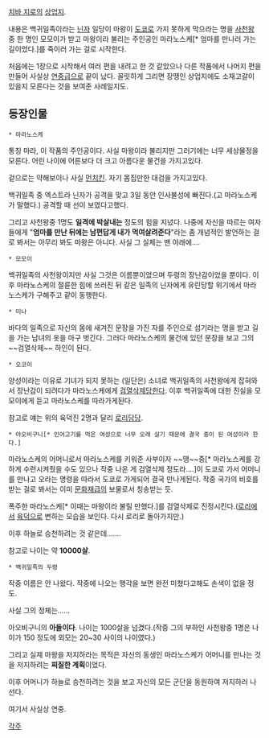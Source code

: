 [[치바 지로]]의 [[상업지]].

내용은 백귀일족이라는 [[닌자]] 일당이 마왕이 [[도쿄]]로 가지 못하게 막으라는 명을 [[사천왕]] 중 한 명인 모모이가 받고 마왕이라 불리는 주인공인 마라노스케[* 엄마를 만나러 가는 길이었다.]를 죽이러 가는 걸로 시작한다.

처음에는 1장으로 시작해서 여러 편을 내려고 한 것 같았으나 다른 작품에서 나머지 편을 만들어 사실상 [[연중]]급으로 끝이 났다. 꼴릿하게 그리면 장땡인 상업지에도 소재고갈이 있을지 모른다는 것을 보여준 사례일지도.

== 등장인물 ==
 * 마라노스케
통칭 마라, 이 작품의 주인공이다. 사실 마왕이라 불리지만 그러기에는 너무 세상물정을 모른다. 어린 나이에 어른보다 더 크고 아름다운 물건을 가지고있다.

겉으로는 약해보이나 사실 [[먼치킨]]. 자기 몸집만한 대검을 가지고있다.

백귀일족 중 엑스트라 닌자가 공격을 맞고 3일 동안 인사불성에 빠진다.(고 마라노스케가 말했다.) 공격할 때 선이 보였다고했다.

그리고 사천왕중 1명도 '''일격에 박살내는''' 정도의 힘을 지녔다. 나중에 자신을 따르는 여자들에게 "'''엄마를 만난 뒤에는 남편답게 내가 먹여살려준다'''"라는 좀 개념적인 발언하는 걸로 봐서는 아무리 봐도 마왕은 아니다. 사실 그 실체는 맨 아래에....

 * 모모이
백귀일족의 사천왕이지만 사실 그것은 이름뿐이었으며 두령의 장난감이었을 뿐이다. 이후 마라노스케의 절륜한 힘에 쓰러진 뒤 같은 일족의 닌자에게 유린당할 위기에서 마라노스케가 구해주고 같이 동행한다.

 * 미나
바다의 일족으로 자신의 몸에 새겨진 문장을 가진 자를 주인으로 섬기라는 명을 받고 길을 가는 남녀의 옷을 마구 벗긴다. 그러다 마라노스케의 물건에 있던 문장을 보고 그의 ~~검열삭제~~ 하인이 된다.

 * 오코이
양성이라는 이유로 기녀가 되지 못하는 (일단은) 소녀로 백귀일족의 사천왕에게 잡혀와서 장난감이 되려다가 마라노스케에게 [[검열삭제]]당한다. 이후 백귀일족에 대한 진실을 모모이에게 듣고 마라노스케를 따라가게된다.

참고로 얘는 위의 육덕진 2명과 달리 [[로리]]담당.

 * 아오비구니[* 인어고기를 먹은 여성으로 너무 오래 살기 때문에 결국 중이 된 여성이라 한다.]
마라노스케의 어머니로서 마라노스케를 키워준 사부이자 ~~땡~~중[* 마라노스케를 강하게 수련시켜줬을 수도 있으나 작중 나온 게 검열삭제 정도라....]이 도쿄로 가서 어머니를 만나고 오라는 명령을 따라서 도쿄로 가게되어 결국 만나게된다. 작중 국가의 비호를 받는 걸로 봐서는 이미 [[문화재]]급의 보물로서 칭송받는 듯.

폭주한 마라노스케[* 이때는 마왕이라 불릴 만했다.]를 검열삭제로 진정시킨다.([[로리]]에서 [[육덕]]으로 변하는 모습을 보인다. 다시 로리로 돌아가지만.)

이후 하늘로 승천하려는 것 같은데.......

참고로 나이는 약 '''10000살'''.

 * 백귀일족의 두령
작중 이름은 안 나왔다. 작중에 나오는 행각을 보면 완전 미쳤다고해도 손색이 없을 정도.

사실 그의 정체는......


아오비구니의 '''아들이다'''. 나이는 1000살을 넘겼다.(작중 그의 부하인 사천왕중 1명은 나이가 150 정도에 외모는 20~30 사이의 나이였다.)

그리고 실제 마왕을 저지하라는 목적은 자신의 동생인 마라노스케가 어머니를 만나는 것을 저지하려는 '''찌질한 계획'''이었다.

이후 어머니가 하늘로 승천하려는 것을 보고 자신의 모든 군단을 동원하여 저지하러 나선다.

여기서 사실상 연중.

[[각주]]
